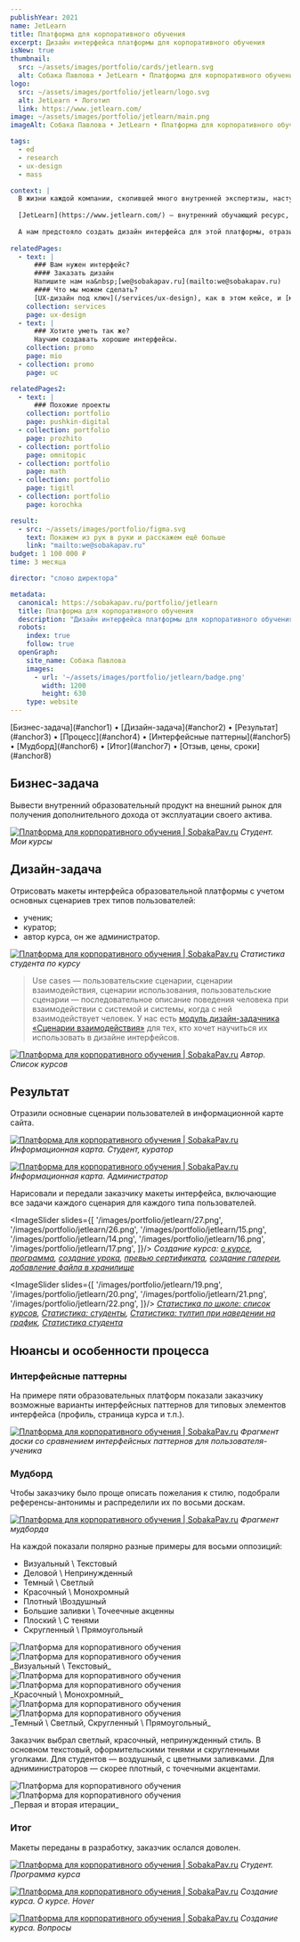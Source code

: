 ```yaml
---
publishYear: 2021
name: JetLearn
title: Платформа для корпоративного обучения
excerpt: Дизайн интерфейса платформы для корпоративного обучения
isNew: true
thumbnail:
  src: ~/assets/images/portfolio/cards/jetlearn.svg
  alt: Собака Павлова • JetLearn • Платформа для корпоративного обучения
logo:
  src: ~/assets/images/portfolio/jetlearn/logo.svg
  alt: JetLearn • Логотип
  link: https://www.jetlearn.com/
image: ~/assets/images/portfolio/jetlearn/main.png
imageAlt: Собака Павлова • JetLearn • Платформа для корпоративного обучения

tags:
  - ed
  - research
  - ux-design
  - mass

context: |
  В жизни каждой компании, скопившей много внутренней экспертизы, наступает момент, когда она хочет этой экспертизой поделиться (вот [и у нас так было](https://www.eduhund.ru/)). 
  
  [JetLearn](https://www.jetlearn.com/) — внутренний обучающий ресурс, который компания решила масштабировать в полноценную обучающую платформу.
  
  А нам предстояло создать дизайн интерфейса для этой платформы, отразив нем полный user flow всех сценариев для каждого типа пользователей. Мы называем эту услугу [UX-дизайн под ключ](/services/ux-design).
  
relatedPages:
  - text: |
      ### Вам нужен интерфейс?
      #### Заказать дизайн
      Напишите нам на&nbsp;[we@sobakapav.ru](mailto:we@sobakapav.ru) 
      #### Что мы можем сделать?
      [UX-дизайн под ключ](/services/ux-design), как в этом кейсе, и [многое другое](/services). 
    collection: services
    page: ux-design
  - text: |
      ### Хотите уметь так же?
      Научим создавать хорошие интерфейсы.
    collection: promo
    page: mio
  - collection: promo
    page: uc

relatedPages2:
  - text: |
      ### Похожие проекты
    collection: portfolio
    page: pushkin-digital
  - collection: portfolio
    page: prozhito
  - collection: portfolio
    page: omnitopic
  - collection: portfolio
    page: math
  - collection: portfolio
    page: tigitl
  - collection: portfolio
    page: korochka

result:
  - src: ~/assets/images/portfolio/figma.svg
    text: Покажем из рук в руки и расскажем ещё больше
    link: "mailto:we@sobakapav.ru"
budget: 1 100 000 ₽
time: 3 месяца

director: "слово директора"

metadata:
  canonical: https://sobakapav.ru/portfolio/jetlearn
  title: Платформа для корпоративного обучения
  description: "Дизайн интерфейса платформы для корпоративного обучения"
  robots:
    index: true
    follow: true
  openGraph:
    site_name: Собака Павлова
    images:
      - url: '~/assets/images/portfolio/jetlearn/badge.png'
        width: 1200
        height: 630
    type: website
---
```


<TOC>
[Бизнес-задача](#anchor1) • [Дизайн-задача](#anchor2) • [Результат](#anchor3) • [Процесс](#anchor4) • [Интерфейсные паттерны](#anchor5) • [Мудборд](#anchor6) • [Итог](#anchor7) • [Отзыв, цены, сроки](#anchor8)
</TOC>

## <a name="anchor1" />Бизнес-задача

Вывести внутренний образовательный продукт на внешний рынок для получения дополнительного дохода от эксплуатации своего актива.

<a href="/images/portfolio/jetlearn/10.png" target="_blank">![Платформа для корпоративного обучения | SobakaPav.ru](~/assets/images/portfolio/jetlearn/10.png)</a>
<em>Студент. Мои курсы</em>

## <a name="anchor2" />Дизайн-задача

Отрисовать макеты интерфейса образовательной платформы с учетом основных сценариев трех типов пользователей:
 - ученик;
 - куратор;
 - автор курса, он же администратор.

<a href="/images/portfolio/jetlearn/23.png" target="_blank">![Платформа для корпоративного обучения | SobakaPav.ru](~/assets/images/portfolio/jetlearn/23.png)</a>
<em>Статистика студента по курсу</em>
 
>Use cases — пользовательские сценарии, сценарии взаимодействия, сценарии использования, пользовательские сценарии — последовательное описание поведения человека при взаимодействии с системой и системы, когда с ней взаимодействует человек. У нас есть [модуль дизайн-задачника «Сценарии взаимодействия»](https://www.eduhund.ru/program/usecases/?utm_source=sobakapav&utm_medium=site&utm_campaign=page) для тех, кто хочет научиться их использовать в дизайне интерфейсов.

<a href="/images/portfolio/jetlearn/12.png" target="_blank">![Платформа для корпоративного обучения | SobakaPav.ru](~/assets/images/portfolio/jetlearn/12.png)</a>
<em>Автор. Список курсов</em>

## <a name="anchor3" />Результат

Отразили основные сценарии пользователей в информационной карте сайта. 

<a href="/images/portfolio/jetlearn/1.png" target="_blank">![Платформа для корпоративного обучения | SobakaPav.ru](~/assets/images/portfolio/jetlearn/1.png)</a>
<em>Информационная карта. Студент, куратор</em>

<a href="/images/portfolio/jetlearn/1-1.png" target="_blank">![Платформа для корпоративного обучения | SobakaPav.ru](~/assets/images/portfolio/jetlearn/1-1.png)</a>
<em>Информационная карта. Администратор</em>

Нарисовали и передали заказчику макеты интерфейса, включающие все задачи каждого сценария для каждого типа пользователей.

<ImageSlider slides={[
  '/images/portfolio/jetlearn/27.png',
  '/images/portfolio/jetlearn/26.png',
  '/images/portfolio/jetlearn/15.png',
  '/images/portfolio/jetlearn/14.png',
  '/images/portfolio/jetlearn/16.png',
  '/images/portfolio/jetlearn/17.png',
]}/>
<em>Создание курса: <a href="/images/portfolio/jetlearn/27.png" target="_blank">о курсе</a>, <a href="/images/portfolio/jetlearn/26.png" target="_blank">программа</a>, <a href="/images/portfolio/jetlearn/14.png" target="_blank">создание урока</a>, <a href="/images/portfolio/jetlearn/15.png" target="_blank">превью сертификата</a>, <a href="/images/portfolio/jetlearn/16.png" target="_blank">создание галереи</a>, <a href="/images/portfolio/jetlearn/17.png" target="_blank">добавление файла в хранилище</a></em>

<ImageSlider slides={[
  '/images/portfolio/jetlearn/19.png',
  '/images/portfolio/jetlearn/20.png',
  '/images/portfolio/jetlearn/21.png',
  '/images/portfolio/jetlearn/22.png',
]}/>
<em><a href="/images/portfolio/jetlearn/19.png" target="_blank">Статистика по школе: список курсов</a>, <a href="/images/portfolio/jetlearn/20.png" target="_blank">Статистика: студенты</a>, <a href="/images/portfolio/jetlearn/21.png" target="_blank">Статистика: тултип при наведении на график</a>, <a href="/images/portfolio/jetlearn/22.png" target="_blank">Статистика студента</a></em>

## <a name="anchor4" /> Нюансы и особенности процесса

### <a name="anchor5" />Интерфейсные паттерны

На примере пяти образовательных платформ показали заказчику возможные варианты интерфейсных паттернов для типовых элементов интерфейса (профиль, страница курса и т.п.). 

<a href="/images/portfolio/jetlearn/31.png" target="_blank">![Платформа для корпоративного обучения | SobakaPav.ru](~/assets/images/portfolio/jetlearn/31.png)</a>
<em>Фрагмент доски со сравнением интерфейсных паттернов для пользователя-ученика</em>

### <a name="anchor6" />Мудборд 

Чтобы заказчику было проще описать пожелания к стилю, подобрали референсы-антонимы и распределили их по восьми доскам.

<a href="/images/portfolio/jetlearn/30.png" target="_blank">![Платформа для корпоративного обучения | SobakaPav.ru](~/assets/images/portfolio/jetlearn/30.png)</a>
<em>Фрагмент мудборда</em>

На каждой показали полярно разные примеры для восьми оппозиций:
- Визуальный \ Текстовый
- Деловой \ Непринужденный
- Темный \ Светлый
- Красочный \ Монохромный
- Плотный \Воздушный
- Большие заливки \ Точеечные акценны
- Плоский \ С тенями
- Скругленный \ Прямоугольный

<div class="flex gap-2 flex-wrap"> <Image src="~/assets/images/portfolio/jetlearn/2.png" alt="Платформа для корпоративного обучения" class="min-w-72 grow shrink basis-0"/> <Image src="~/assets/images/portfolio/jetlearn/3.png" alt="Платформа для корпоративного обучения" class="min-w-72 grow shrink basis-0" /></div>
_Визуальный \ Текстовый_

<div class="flex gap-2 flex-wrap"> <Image src="~/assets/images/portfolio/jetlearn/4.png" alt="Платформа для корпоративного обучения" class="min-w-72 grow shrink basis-0"/> <Image src="~/assets/images/portfolio/jetlearn/5.png" alt="Платформа для корпоративного обучения" class="min-w-72 grow shrink basis-0" /></div>
_Красочный \ Монохромный_

<div class="flex gap-2 flex-wrap"> <Image src="~/assets/images/portfolio/jetlearn/6.png" alt="Платформа для корпоративного обучения" class="min-w-72 grow shrink basis-0"/> <Image src="~/assets/images/portfolio/jetlearn/7.png" alt="Платформа для корпоративного обучения" class="min-w-72 grow shrink basis-0" /></div>
_Темный \ Светлый, Скругленный \ Прямоугольный_

Заказчик выбрал светлый, красочный, непринужденный стиль. В основном текстовый, оформительскими тенями и скругленными уголками. Для студентов — воздушный, с цветными заливками. Для адниминистраторов — скорее плотный, с точечными акцентами.

<div class="flex gap-2 flex-wrap"> <Image src="~/assets/images/portfolio/jetlearn/8.png" alt="Платформа для корпоративного обучения" class="min-w-72 grow shrink basis-0"/> <Image src="~/assets/images/portfolio/jetlearn/9.png" alt="Платформа для корпоративного обучения" class="min-w-72 grow shrink basis-0" /></div>
_Первая и вторая итерации_

### <a name="anchor7" />Итог

Макеты переданы в разработку, заказчик ослался доволен.

<a href="/images/portfolio/jetlearn/11.png" target="_blank">![Платформа для корпоративного обучения | SobakaPav.ru](~/assets/images/portfolio/jetlearn/11.png)</a>
<em>Студент. Программа курса</em>

<a href="/images/portfolio/jetlearn/13.png" target="_blank">![Платформа для корпоративного обучения | SobakaPav.ru](~/assets/images/portfolio/jetlearn/13.png)</a>
<em>Создание курса. О курсе. Hover</em>

<a href="/images/portfolio/jetlearn/18.png" target="_blank">![Платформа для корпоративного обучения | SobakaPav.ru](~/assets/images/portfolio/jetlearn/18.png)</a>
<em>Создание курса. Вопросы</em>

## <a name="anchor8" />
